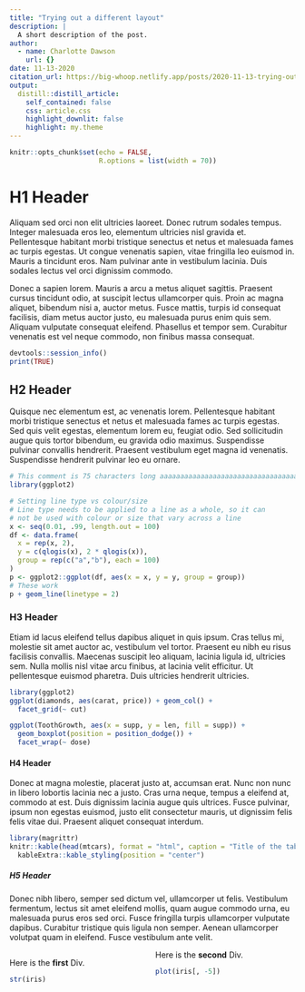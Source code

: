```yaml
---
title: "Trying out a different layout"
description: |
  A short description of the post.
author:
  - name: Charlotte Dawson
    url: {}
date: 11-13-2020
citation_url: https://big-whoop.netlify.app/posts/2020-11-13-trying-out-a-different-layout/
output:
  distill::distill_article:
    self_contained: false
    css: article.css
    highlight_downlit: false
    highlight: my.theme
---
```


```r
knitr::opts_chunk$set(echo = FALSE,
                      R.options = list(width = 70))
```


# H1 Header

Aliquam sed orci non elit ultricies laoreet. Donec rutrum sodales tempus. 
Integer malesuada eros leo, elementum ultricies nisl gravida et. Pellentesque 
habitant morbi tristique senectus et netus et malesuada fames ac turpis egestas. 
Ut congue venenatis sapien, vitae fringilla leo euismod in. Mauris a tincidunt 
eros. Nam pulvinar ante in vestibulum lacinia. Duis sodales lectus vel orci 
dignissim commodo. 

Donec a sapien lorem. Mauris a arcu a metus aliquet sagittis. 
Praesent cursus tincidunt odio, at suscipit lectus ullamcorper quis. Proin ac 
magna aliquet, bibendum nisi a, auctor metus. Fusce mattis, turpis id consequat 
facilisis, diam metus auctor justo, eu malesuada purus enim quis sem. Aliquam 
vulputate consequat eleifend. Phasellus et tempor sem. Curabitur venenatis est 
vel neque commodo, non finibus massa consequat.

```r
devtools::session_info()
print(TRUE)
```


## H2 Header

Quisque nec elementum est, ac venenatis lorem. Pellentesque habitant morbi 
tristique senectus et netus et malesuada fames ac turpis egestas. Sed quis 
velit egestas, elementum lorem eu, feugiat odio. Sed sollicitudin augue quis 
tortor bibendum, eu gravida odio maximus. Suspendisse pulvinar convallis 
hendrerit. Praesent vestibulum eget magna id venenatis. Suspendisse hendrerit 
pulvinar leo eu ornare. 

```r
# This comment is 75 characters long aaaaaaaaaaaaaaaaaaaaaaaaaaaaaaaaaaaaa
library(ggplot2)

# Setting line type vs colour/size
# Line type needs to be applied to a line as a whole, so it can
# not be used with colour or size that vary across a line
x <- seq(0.01, .99, length.out = 100)
df <- data.frame(
  x = rep(x, 2),
  y = c(qlogis(x), 2 * qlogis(x)),
  group = rep(c("a","b"), each = 100)
)
p <- ggplot2::ggplot(df, aes(x = x, y = y, group = group))
# These work
p + geom_line(linetype = 2)
```

### H3 Header

Etiam id lacus eleifend tellus dapibus aliquet in quis ipsum. Cras tellus mi, 
molestie sit amet auctor ac, vestibulum vel tortor. Praesent eu nibh eu risus 
facilisis convallis. Maecenas suscipit leo aliquam, lacinia ligula id, ultricies 
sem. Nulla mollis nisl vitae arcu finibus, at lacinia velit efficitur. Ut 
pellentesque euismod pharetra. Duis ultricies hendrerit ultricies.

```r
library(ggplot2)
ggplot(diamonds, aes(carat, price)) + geom_col() +
  facet_grid(~ cut)
```

```r
ggplot(ToothGrowth, aes(x = supp, y = len, fill = supp)) + 
  geom_boxplot(position = position_dodge()) + 
  facet_wrap(~ dose)
```

#### H4 Header

Donec at magna molestie, placerat justo at, accumsan erat. Nunc non nunc in 
libero lobortis lacinia nec a justo. Cras urna neque, tempus a eleifend at, 
commodo at est. Duis dignissim lacinia augue quis ultrices. Fusce pulvinar, 
ipsum non egestas euismod, justo elit consectetur mauris, ut dignissim felis 
felis vitae dui. Praesent aliquet consequat interdum. 


```r
library(magrittr)
knitr::kable(head(mtcars), format = "html", caption = "Title of the table") %>% 
  kableExtra::kable_styling(position = "center")
```


##### H5 Header

Donec nibh libero, semper sed dictum vel, ullamcorper ut felis. Vestibulum 
fermentum, lectus sit amet eleifend mollis, quam augue commodo urna, eu 
malesuada purus eros sed orci. Fusce fringilla turpis ullamcorper vulputate 
dapibus. Curabitur tristique quis ligula non semper. Aenean ullamcorper 
volutpat quam in eleifend. Fusce vestibulum ante velit.

:::: {style="column-count: 2; column-gap: 10px;"}

::: {}
Here is the **first** Div.

```r
str(iris)
```
:::

::: {}
Here is the **second** Div.

```r
plot(iris[, -5])
```
:::

::::

